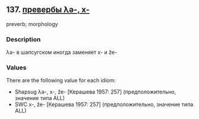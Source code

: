 ## 137. <a href =  'https://agricolamz.github.io/The_Circassian_Isoglosses_Database/137.html' target='_blank'>превербы λə-, x-</a>
preverb; morphology

### Description

λə- в шапсугском иногда заменяет x- и že-

### Values
There are the following value for each idiom:

* Shapsug  λə-, x-, že- [Керашева 1957: 257] (предположительно, значение типа ALL)
* SWC  x-, že- [Керашева 1957: 257] (предположительно, значение типа ALL)

